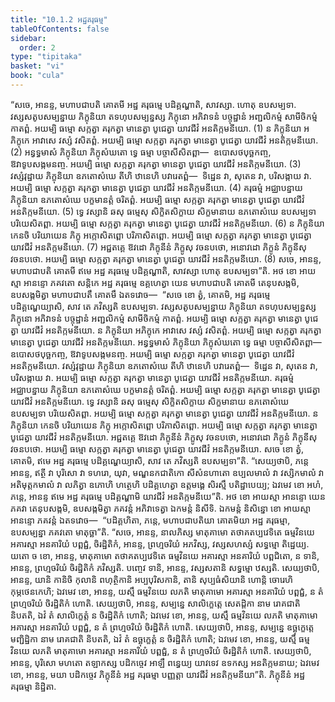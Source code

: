```yaml
---
title: "10.1.2 អដ្ឋគរុធម្ម"
tableOfContents: false
sidebar:
  order: 2
type: "tipitaka"
basket: "vi"
book: "cula"
---
```



<DynamicBreadcrumb />

<Division number="403" book="cula">

<Paragraph number="1969" book="cula">
“សចេ, អានន្ទ, មហាបជាបតិ គោតមី អដ្ឋ គរុធម្មេ បដិគ្គណ្ហាតិ, សាវស្សា. ហោតុ ឧបសម្បទា.
</Paragraph>

<Paragraph number="1970" book="cula">
វស្សសតូបសម្បន្នាយ ភិក្ខុនិយា តទហុបសម្បន្នស្ស ភិក្ខុនោ អភិវាទនំ បច្ចុដ្ឋានំ អញ្ជលិកម្មំ សាមីចិកម្មំ កាតព្ពំ. អយម្បិ ធម្មោ សក្កត្វា គរុកត្វា មានេត្វា បូជេត្វា យាវជីវំ អនតិក្កមនីយោ. (1)
</Paragraph>

<Paragraph number="1971" book="cula">
ន ភិក្ខុនិយា អភិក្ខុកេ អាវាសេ វស្សំ វសិតព្ពំ. អយម្បិ ធម្មោ សក្កត្វា គរុកត្វា មានេត្វា បូជេត្វា យាវជីវំ អនតិក្កមនីយោ. (2)
</Paragraph>

<Paragraph number="1972" book="cula">
អន្វទ្ធមាសំ ភិក្ខុនិយា ភិក្ខុសំឃតោ ទ្វេ ធម្មា បច្ចាសីសិតព្ពា—  ឧបោសថបុច្ឆកញ្ច, ឱវាទូបសង្កមនញ្ច. អយម្បិ ធម្មោ សក្កត្វា គរុកត្វា មានេត្វា បូជេត្វា យាវជីវំ អនតិក្កមនីយោ. (3)
</Paragraph>

<Paragraph number="1973" book="cula">
វស្សំវុដ្ឋាយ ភិក្ខុនិយា ឧភតោសំឃេ តីហិ ឋានេហិ បវារេតព្ពំ—  ទិដ្ឋេន វា, សុតេន វា, បរិសង្កាយ វា. អយម្បិ ធម្មោ សក្កត្វា គរុកត្វា មានេត្វា បូជេត្វា យាវជីវំ អនតិក្កមនីយោ. (4)
</Paragraph>

<Paragraph number="1974" book="cula">
គរុធម្មំ អជ្ឈាបន្នាយ ភិក្ខុនិយា ឧភតោសំឃេ បក្ខមានត្តំ ចរិតព្ពំ. អយម្បិ ធម្មោ សក្កត្វា គរុកត្វា មានេត្វា បូជេត្វា យាវជីវំ អនតិក្កមនីយោ. (5)
</Paragraph>

<Paragraph number="1975" book="cula">
ទ្វេ វស្សានិ ឆសុ ធម្មេសុ សិក្ខិតសិក្ខាយ សិក្ខមានាយ ឧភតោសំឃេ ឧបសម្បទា បរិយេសិតព្ពា. អយម្បិ ធម្មោ សក្កត្វា គរុកត្វា មានេត្វា បូជេត្វា យាវជីវំ អនតិក្កមនីយោ. (6)
</Paragraph>

<Paragraph number="1976" book="cula">
ន ភិក្ខុនិយា កេនចិ បរិយាយេន ភិក្ខុ អក្កោសិតព្ពោ បរិភាសិតព្ពោ. អយម្បិ ធម្មោ សក្កត្វា គរុកត្វា មានេត្វា បូជេត្វា យាវជីវំ អនតិក្កមនីយោ. (7)
</Paragraph>

<Paragraph number="1977" book="cula">
អជ្ជតគ្គេ ឱវដោ ភិក្ខុនីនំ ភិក្ខូសុ វចនបថោ, អនោវដោ ភិក្ខូនំ ភិក្ខុនីសុ វចនបថោ. អយម្បិ ធម្មោ សក្កត្វា គរុកត្វា មានេត្វា បូជេត្វា យាវជីវំ អនតិក្កមនីយោ. (8)
</Paragraph>

<Paragraph number="1978" book="cula">
សចេ, អានន្ទ, មហាបជាបតិ គោតមី ឥមេ អដ្ឋ គរុធម្មេ បដិគ្គណ្ហាតិ, សាវស្សា ហោតុ ឧបសម្បទា”តិ.
</Paragraph>

<Paragraph number="1979" book="cula">
អថ ខោ អាយស្មា អានន្ទោ ភគវតោ សន្តិកេ អដ្ឋ គរុធម្មេ ឧគ្គហេត្វា យេន មហាបជាបតិ គោតមី តេនុបសង្កមិ, ឧបសង្កមិត្វា មហាបជាបតឹ គោតមឹ ឯតទវោច—  “សចេ ខោ ត្វំ, គោតមិ, អដ្ឋ គរុធម្មេ បដិគ្គណ្ហេយ្យាសិ, សាវ តេ ភវិស្សតិ ឧបសម្បទា.
</Paragraph>

<Paragraph number="1980" book="cula">
វស្សសតូបសម្បន្នាយ ភិក្ខុនិយា តទហុបសម្បន្នស្ស ភិក្ខុនោ អភិវាទនំ បច្ចុដ្ឋានំ អញ្ជលិកម្មំ សាមីចិកម្មំ កាតព្ពំ. អយម្បិ ធម្មោ សក្កត្វា គរុកត្វា មានេត្វា បូជេត្វា យាវជីវំ អនតិក្កមនីយោ.
</Paragraph>

<Paragraph number="1981" book="cula">
ន ភិក្ខុនិយា អភិក្ខុកេ អាវាសេ វស្សំ វសិតព្ពំ. អយម្បិ ធម្មោ សក្កត្វា គរុកត្វា មានេត្វា បូជេត្វា យាវជីវំ អនតិក្កមនីយោ.
</Paragraph>

<Paragraph number="1982" book="cula">
អន្វទ្ធមាសំ ភិក្ខុនិយា ភិក្ខុសំឃតោ ទ្វេ ធម្មា បច្ចាសីសិតព្ពា—  ឧបោសថបុច្ឆកញ្ច, ឱវាទូបសង្កមនញ្ច. អយម្បិ ធម្មោ សក្កត្វា គរុកត្វា មានេត្វា បូជេត្វា យាវជីវំ អនតិក្កមនីយោ.
</Paragraph>

<Paragraph number="1983" book="cula">
វស្សំវុដ្ឋាយ ភិក្ខុនិយា ឧភតោសំឃេ តីហិ ឋានេហិ បវារេតព្ពំ—  ទិដ្ឋេន វា, សុតេន វា, បរិសង្កាយ វា. អយម្បិ ធម្មោ សក្កត្វា គរុកត្វា មានេត្វា បូជេត្វា យាវជីវំ អនតិក្កមនីយោ.
</Paragraph>

<Paragraph number="1984" book="cula">
គរុធម្មំ អជ្ឈាបន្នាយ ភិក្ខុនិយា ឧភតោសំឃេ បក្ខមានត្តំ ចរិតព្ពំ. អយម្បិ ធម្មោ សក្កត្វា គរុកត្វា មានេត្វា បូជេត្វា យាវជីវំ អនតិក្កមនីយោ.
</Paragraph>

<Paragraph number="1985" book="cula">
ទ្វេ វស្សានិ ឆសុ ធម្មេសុ សិក្ខិតសិក្ខាយ សិក្ខមានាយ ឧភតោសំឃេ ឧបសម្បទា បរិយេសិតព្ពា. អយម្បិ ធម្មោ សក្កត្វា គរុកត្វា មានេត្វា បូជេត្វា យាវជីវំ អនតិក្កមនីយោ.
</Paragraph>

<Paragraph number="1986" book="cula">
ន ភិក្ខុនិយា កេនចិ បរិយាយេន ភិក្ខុ អក្កោសិតព្ពោ បរិភាសិតព្ពោ. អយម្បិ ធម្មោ សក្កត្វា គរុកត្វា មានេត្វា បូជេត្វា យាវជីវំ អនតិក្កមនីយោ.
</Paragraph>

<Paragraph number="1987" book="cula">
អជ្ជតគ្គេ ឱវដោ ភិក្ខុនីនំ ភិក្ខូសុ វចនបថោ, អនោវដោ ភិក្ខូនំ ភិក្ខុនីសុ វចនបថោ. អយម្បិ ធម្មោ សក្កត្វា គរុកត្វា មានេត្វា បូជេត្វា យាវជីវំ អនតិក្កមនីយោ.
</Paragraph>

<Paragraph number="1988" book="cula">
សចេ ខោ ត្វំ, គោតមិ, ឥមេ អដ្ឋ គរុធម្មេ បដិគ្គណ្ហេយ្យាសិ, សាវ តេ ភវិស្សតិ ឧបសម្បទា”តិ.
</Paragraph>

<Paragraph number="1989" book="cula">
“សេយ្យថាបិ, ភន្តេ អានន្ទ, ឥត្ថី វា បុរិសោ វា ទហរោ, យុវា, មណ្ឌនកជាតិកោ សីសំនហាតោ ឧប្បលមាលំ វា វស្សិកមាលំ វា អតិមុត្តកមាលំ វា លភិត្វា ឧភោហិ ហត្ថេហិ បដិគ្គហេត្វា ឧត្តមង្គេ សិរស្មឹ បតិដ្ឋាបេយ្យ; ឯវមេវ ខោ អហំ, ភន្តេ, អានន្ទ ឥមេ អដ្ឋ គរុធម្មេ បដិគ្គណ្ហាមិ យាវជីវំ អនតិក្កមនីយេ”តិ.
</Paragraph>

<Paragraph number="1990" book="cula">
អថ ខោ អាយស្មា អានន្ទោ យេន ភគវា តេនុបសង្កមិ, ឧបសង្កមិត្វា ភគវន្តំ អភិវាទេត្វា ឯកមន្តំ និសីទិ. ឯកមន្តំ និសិន្នោ ខោ អាយស្មា អានន្ទោ ភគវន្តំ ឯតទវោច—  “បដិគ្គហិតា, ភន្តេ, មហាបជាបតិយា គោតមិយា អដ្ឋ គរុធម្មា, ឧបសម្បន្នា ភគវតោ មាតុច្ឆា”តិ.
</Paragraph>

<Paragraph number="1991" book="cula">
“សចេ, អានន្ទ, នាលភិស្ស មាតុគាមោ តថាគតប្បវេទិតេ ធម្មវិនយេ អគារស្មា អនគារិយំ បព្ពជ្ជំ, ចិរដ្ឋិតិកំ, អានន្ទ, ព្រហ្មចរិយំ អភវិស្ស, វស្សសហស្សំ សទ្ធម្មោ តិដ្ឋេយ្យ. យតោ ច ខោ, អានន្ទ, មាតុគាមោ តថាគតប្បវេទិតេ ធម្មវិនយេ អគារស្មា អនគារិយំ បព្ពជិតោ, ន ទានិ, អានន្ទ, ព្រហ្មចរិយំ ចិរដ្ឋិតិកំ ភវិស្សតិ. បញ្ចេវ ទានិ, អានន្ទ, វស្សសតានិ សទ្ធម្មោ ឋស្សតិ.
</Paragraph>

<Paragraph number="1992" book="cula">
សេយ្យថាបិ, អានន្ទ, យានិ កានិចិ កុលានិ ពហុត្ថិកានិ អប្បបុរិសកានិ, តានិ សុប្បធំសិយានិ ហោន្តិ ចោរេហិ កុម្ភថេនកេហិ; ឯវមេវ ខោ, អានន្ទ, យស្មឹ ធម្មវិនយេ លភតិ មាតុគាមោ អគារស្មា អនគារិយំ បព្ពជ្ជំ, ន តំ ព្រហ្មចរិយំ ចិរដ្ឋិតិកំ ហោតិ.
</Paragraph>

<Paragraph number="1993" book="cula">
សេយ្យថាបិ, អានន្ទ, សម្បន្នេ សាលិក្ខេត្តេ សេតដ្ដិកា នាម រោគជាតិ និបតតិ, ឯវំ តំ សាលិក្ខេត្តំ ន ចិរដ្ឋិតិកំ ហោតិ; ឯវមេវ ខោ, អានន្ទ, យស្មឹ ធម្មវិនយេ លភតិ មាតុគាមោ អគារស្មា អនគារិយំ បព្ពជ្ជំ, ន តំ ព្រហ្មចរិយំ ចិរដ្ឋិតិកំ ហោតិ.
</Paragraph>

<Paragraph number="1994" book="cula">
សេយ្យថាបិ, អានន្ទ, សម្បន្នេ ឧច្ឆុក្ខេត្តេ មញ្ជិដ្ឋិកា នាម រោគជាតិ និបតតិ, ឯវំ តំ ឧច្ឆុក្ខេត្តំ ន ចិរដ្ឋិតិកំ ហោតិ; ឯវមេវ ខោ, អានន្ទ, យស្មឹ ធម្មវិនយេ លភតិ មាតុគាមោ អគារស្មា អនគារិយំ បព្ពជ្ជំ, ន តំ ព្រហ្មចរិយំ ចិរដ្ឋិតិកំ ហោតិ.
</Paragraph>

<Paragraph number="1995" book="cula">
សេយ្យថាបិ, អានន្ទ, បុរិសោ មហតោ តឡាកស្ស បដិកច្ចេវ អាឡឹ ពន្ធេយ្យ យាវទេវ ឧទកស្ស អនតិក្កមនាយ; ឯវមេវ ខោ, អានន្ទ, មយា បដិកច្ចេវ ភិក្ខុនីនំ អដ្ឋ គរុធម្មា បញ្ញត្តា យាវជីវំ អនតិក្កមនីយា”តិ.

</Paragraph>
</Division>

<Paragraph number="1996" type="center" book="cula">
ភិក្ខុនីនំ អដ្ឋ គរុធម្មា និដ្ឋិតា.
</Paragraph>
